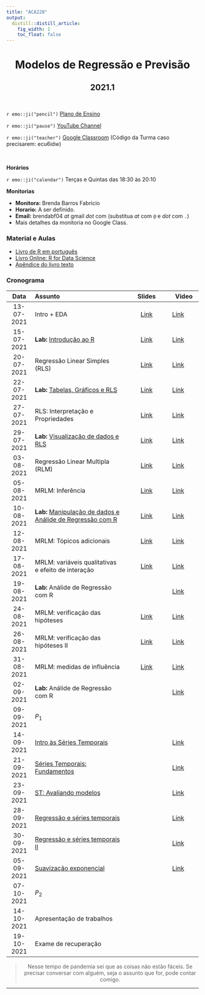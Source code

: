 ```yaml
---
title: "ACA228"
output:
  distill::distill_article: 
    fig_width: 1
    toc_float: false  
---
```


<center>

# Modelos de Regressão e Previsão

## 2021.1

</center>

</br>

`r emo::ji("pencil")` [Plano de Ensino](2021-1/Plano_ACA228_2021-1.pdf) 

`r emo::ji("pause")` [YouTube Channel](https://www.youtube.com/playlist?list=PLrqJCLOY0EkD6oErQRlAN6gkviRjvyVTj) 

`r emo::ji("teacher")` [Google Classroom](https://classroom.google.com/c/MzY5NTE4NzM0NjIy?cjc=ecu6idw)  (Código da Turma caso precisarem: ecu6idw)

</br>

**Horários**    

`r emo::ji("calendar")` Terças e Quintas das 18:30 às 20:10 


**Monitorias**

- **Monitora:** Brenda Barros Fabricio
- **Horario:** A ser definido.
- **Email:** brendabf04 _at_ gmail _dot_ com (substitua _at_ com `@` e _dot_ com `.`)
- Mais detalhes da monitoria no Google Class.


### **Material e Aulas**

- [Livro de R em português](http://leg.ufpr.br/Rpira/Rpira.pdf) 
- [Livro Online: R for Data Science](https://r4ds.had.co.nz) 
- [Apêndice do livro texto](MRP/Apendice_Livro.pdf) 


### **Cronograma**


| Data  | Assunto                | Slides      | Video |
|:-----:|:-----------------------|:----------:|--------|
| 13-07-2021     | Intro + EDA  | [Link](https://ctruciosm.github.io/ACA-228/ACA228_01) | [Link](https://youtu.be/9hag-Be7E7A)  | 
| 15-07-2021     | **Lab:** [Introdução ao R](https://ctruciosm.github.io/ACA-228/LabR_01)  | [Link](2021-1/LabR_01.pdf)  | [Link](https://youtu.be/zbsk2on-evc)  | 
| 20-07-2021     | Regressão Linear Simples (RLS)   | [Link](2021-1/ACA228_03.pdf)  | [Link](https://youtu.be/OjXDryyIeNg)  | 
| 22-07-2021     | **Lab:** [Tabelas, Gráficos e RLS](https://ctruciosm.github.io/ACA-228/LabR_02) | [Link](2021-1/LabR_02.pdf)  | [Link](https://youtu.be/heXv6U69C1s)  | 
| 27-07-2021     | RLS: Interpretação e Propriedades  | [Link](2021-1/ACA228_05.pdf) |  [Link](https://youtu.be/hoXfen8FBaI) | 
| 29-07-2021     | **Lab:** [Visualização de dados e RLS](https://ctruciosm.github.io/ACA-228/LabR_03) | [Link](2021-1/LabR_03.pdf)  | [Link](https://youtu.be/O_5xYMZ7ZdA)  | 
| 03-08-2021     | Regressão Linear Multipla (RLM)  | [Link](2021-1/ACA228_07.pdf) | [Link](https://youtu.be/-vMQeekv2I4)  | 
| 05-08-2021     | MRLM: Inferência  | [Link](2021-1/ACA228_08.pdf) | [Link](https://youtu.be/yBT2KrIGtLA)  | 
| 10-08-2021     | **Lab:** [Manipulação de dados e Análide de Regressão com R](https://ctruciosm.github.io/ACA-228/LabR_04)  | [Link](2021-1/LabR_04.pdf)  | [Link](https://youtu.be/HoYS35tJlEs)  |
| 12-08-2021     | MRLM: Tópicos adicionais   | [Link](2021-1/ACA228_10.pdf) | [Link](https://youtu.be/f8bVw-Kj69A)  | 
| 17-08-2021     | MRLM: variáveis qualitativas e efeito de interação | [Link](2021-1/ACA228_11.pdf) | [Link](https://youtu.be/7T135j3foPM)  | 
| 19-08-2021     | **Lab:** Análide de Regressão com R  |  | [Link](https://youtu.be/nxDhayvnQU4)  | 
| 24-08-2021     | MRLM: verificação das hipóteses  | [Link](2021-1/ACA228_13.pdf) | [Link](https://youtu.be/YfmrhVDZrko) | 
| 26-08-2021     | MRLM: verificação das hipóteses II  | [Link](2021-1/ACA228_14.pdf) | [Link](https://youtu.be/a2gh_DRyxGU)  | 
| 31-08-2021     | MRLM: medidas de influência  | [Link](2021-1/ACA228_15.pdf) | [Link](https://youtu.be/1TOMnsWba2Y)  | 
| 02-09-2021     | **Lab:** Análide de Regressão com R |  | [Link](https://youtu.be/NydVTtabjjs)  | 
| 09-09-2021     | $P_1$ |  |   | 
| 14-09-2021     | [Intro às Séries Temporais](https://ctruciosm.github.io/ACA-228/ACA228_ST_01)   |  | [Link](https://youtu.be/0tDvFLhCqPs)  | 
| 21-09-2021     | [Séries Temporais: Fundamentos](https://ctruciosm.github.io/ACA-228/ACA228_ST_02)  |  | [Link](https://youtu.be/UNTFsWIvLZU)   | 
| 23-09-2021     | [ST: Avaliando modelos](https://ctruciosm.github.io/ACA-228/ACA228_ST_03) |  | [Link](https://youtu.be/1cHnf0jAj9E) | 
| 28-09-2021     | [Regressão e séries temporais](https://ctruciosm.github.io/ACA-228/ACA228_ST_04) |  |  [Link](https://youtu.be/Cs8iqxccdqI) | 
| 30-09-2021     | [Regressão e séries temporais II](https://ctruciosm.github.io/ACA-228/ACA228_ST_05) |    | [Link](https://youtu.be/xiviIGjNp-8)  | 
| 05-09-2021     | [Suavização exponencial](https://ctruciosm.github.io/ACA-228/ACA228_ST_06) |  | [Link](https://youtu.be/iCTl2CL381c)  | 
| 07-10-2021     | $P_2$ |  |   | 
| 14-10-2021     | Apresentação de trabalhos |  |   | 
| 19-10-2021     | Exame de recuperação |  |   | 


<center>

> Nesse tempo de pandemia sei que as coisas não estão fáceis. Se precisar conversar com alguém, seja o assunto que for,  pode contar comigo. 

</center>



---- 